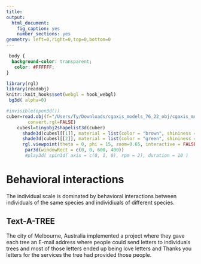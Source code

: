 ```yaml
---
title: 
output:
  html_document:
    fig_caption: yes
    number_sections: yes
geometry: left=0,right=0,top=0,bottom=0
---
```


```css
 body {
  background-color: transparent;
   color: #FFFFFF;
}
```

```r
library(rgl)
library(readobj)
knitr::knit_hooks$set(webgl = hook_webgl)
 bg3d( alpha=0)

```



```r
#invisible(open3d())
cuber=read.obj(f="/Users/Ty/Downloads/cgaxis_models_76_22_obj/cgaxis_models_76_22_obj.obj",
        convert.rgl=FALSE)
    cubesl=tinyobj2shapelist3d(cuber)
      shade3d(cubesl[[1]], material = list(color = "brown", shininess = 1, texture="/Users/Ty/Downloads/cgaxis_models_76_22_obj/maps/cgaxis_models_76_22_01_bump.png"))
      shade3d(cubesl[[2]], material = list(color = "green", shininess = 1))
      rgl.viewpoint(theta = 0, phi = 15, zoom=0.65, interactive = FALSE)
       par3d(windowRect = c(0, 0, 600, 400))
       #play3d( spin3d( axis = c(0, 1, 0), rpm = 2), duration = 10 )
```

# Behavioral interactions

The individual scale is dominated by behavioral interactions between individuals of the same species and individiuals of different species. 

## Text-A-TREE 

The city of Melbourne, Australia implemented a project where they gave each tree an E-mail address where people could send letters to individuals trees and most of those letters ended up being love letters and Thanks you letters for the services the tree had provided those people. 


